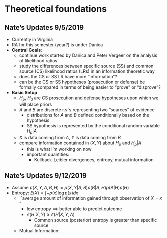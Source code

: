 # Theoretical foundations

## Nate's Updates 9/5/2019
- Currently in Virginia 
- RA for this semester (year?) is under Danica
- **Central Goals**:
    - continue work started by Danica and Peter Vergeer on the analysis of likelihood ratios
    - study the differences between specific source (SS) and common source (CS) likelihood ratios (LRs) in an information theoretic way
    - does the CS or SS LR have more "information"?
    - can be the CS or SS hypotheses (prosecution or defense) be formally compared in terms of being easier to "prove" or "disprove"?
  
- **Basic Setup**
    - $H_p$, $H_d$ are CS prosecution and defense hypotheses upon which we will place priors  
    - $A$ and $B$ are discrete r.v.'s representing two "sources" of evidence
        - distributions for $A$ and $B$ defined conditionally based on the hypothesis
        - SS hypothesis is represented by the conditional random variable $H_p|A$
    - $X$ is data coming from $A$, $Y$ is data coming from $B$
  - compare information contained in $(X,Y)$ about $H_p$ and $H_p|A$
      - this is what I'm working on now
      - important quantities:
          - Kullback-Leibler divergences, entropy, mutual information
  
## Nate's Updates 9/12/2019
- Assume $p(X,Y,A,B,H) = p(X,Y|A,B)p(B|A,H)p(A|H)p(H)$
- Entropy: $E(X) = \int -p(x)\log p(x) dx$
    - ``average amount of information gained through observation of $X = x$ "
        - low entropy $\implies$ better able to predict outcome
        - $\mathcal{E}(H|X,Y) \geq \mathcal{E}(H|X,Y,A)$
            - Common source (posterior) entropy is greater than specific source
    - Mutual Information: